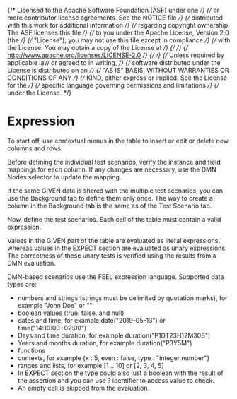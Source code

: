 {/* Licensed to the Apache Software Foundation (ASF) under one */}
{/* or more contributor license agreements. See the NOTICE file */}
{/* distributed with this work for additional information */}
{/* regarding copyright ownership. The ASF licenses this file */}
{/* to you under the Apache License, Version 2.0 (the */}
{/* "License"); you may not use this file except in compliance */}
{/* with the License. You may obtain a copy of the License at */}
{/*  */}
{/* http://www.apache.org/licenses/LICENSE-2.0 */}
{/*  */}
{/* Unless required by applicable law or agreed to in writing, */}
{/* software distributed under the License is distributed on an */}
{/* "AS IS" BASIS, WITHOUT WARRANTIES OR CONDITIONS OF ANY */}
{/* KIND, either express or implied. See the License for the */}
{/* specific language governing permissions and limitations */}
{/* under the License. */}


<Meta title="MDX/Expression" of={Expression} />

# Expression

To start off, use contextual menus in the table to insert or edit or delete new columns and rows.

Before defining the individual test scenarios, verify the instance and field mappings for each column. If any changes are necessary, use the DMN Nodes selector to update the mapping.

If the same GIVEN data is shared with the multiple test scenarios, you can use the Background tab to define them only once. The way to create a column in the Background tab is the same as of the Test Scenario tab.

Now, define the test scenarios. Each cell of the table must contain a valid expression.

Values in the GIVEN part of the table are evaluated as literal expressions, whereas values in the EXPECT section are evaluated as unary expressions. The correctness of these unary tests is verified using the results from a DMN evaluation.

DMN-based scenarios use the FEEL expression language. Supported data types are:

- numbers and strings (strings must be delimited by quotation marks), for example "John Doe" or ""
- boolean values (true, false, and null)
- dates and time, for example date("2019-05-13") or time("14:10:00+02:00")
- Days and time duration, for example duration("P1DT23H12M30S")
- Years and months duration, for example duration("P3Y5M")
- functions
- contexts, for example \{x : 5, even : false, type : "integer number"\}
- ranges and lists, for example [1 .. 10] or [2, 3, 4, 5]
- In EXPECT section the type could also just a boolean with the result of the assertion and you can use ? identifier to access value to check.
- An empty cell is skipped from the evaluation.
